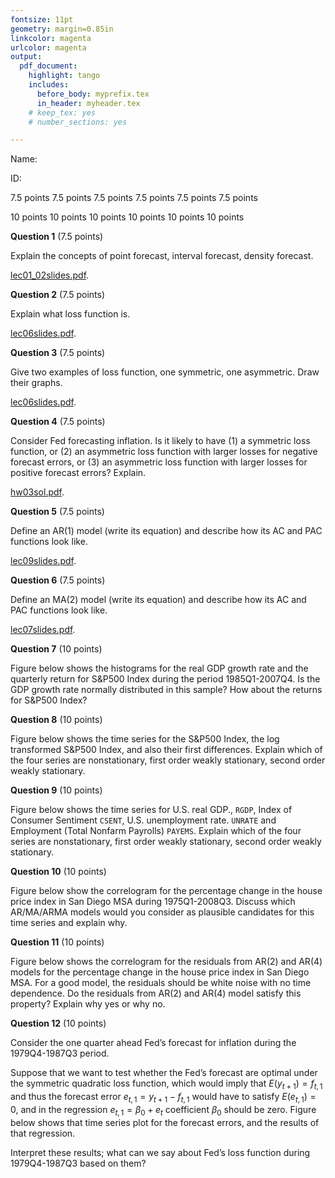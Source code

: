 ```yaml
---
fontsize: 11pt
geometry: margin=0.85in
linkcolor: magenta
urlcolor: magenta
output:
  pdf_document:
    highlight: tango
    includes:
      before_body: myprefix.tex
      in_header: myheader.tex
    # keep_tex: yes
    # number_sections: yes

---
```


 \begin{center}
    {\Large 
    Texas Tech University \\
    Department of Economics \\
    Spring 2018 \\
    Eco 4306: Economic and Business Forecasting \\}
    \medskip\medskip
    {\bf \Large Midterm 1}
\end{center} \medskip


\vspace{3cm}

Name: 

ID:

\vspace{3cm}


\noindent {Short questions (45 points)} \smallskip\newline
\indent {\bf Q1.} 7.5 points  \newline
\indent {\bf Q2.} 7.5 points  \newline
\indent {\bf Q3.} 7.5 points  \newline
\indent {\bf Q4.} 7.5 points  \newline
\indent {\bf Q5.} 7.5 points  \newline
\indent {\bf Q6.} 7.5 points  \smallskip

\noindent {Applied problems (60 points)} \smallskip\newline
\indent {\bf Q7.} 10 points \newline
\indent {\bf Q8.} 10 points  \newline
\indent {\bf Q9.} 10 points  \newline
\indent {\bf Q10.} 10 points  \newline
\indent {\bf Q11.} 10 points  \newline
\indent {\bf Q12.} 10 points \smallskip

\begin{center}
    {\bf \Large Good luck!}
\end{center}

\newpage

**Question 1** (7.5 points)

Explain the concepts of point forecast, interval forecast, density forecast.

\textcolor{red}{See slides 28 and 29 in} [lec01_02slides.pdf](http://myweb.ttu.edu/jduras/files/teaching/eco4306/lec01_02slides.pdf).

\vspace{8cm} 



**Question 2** (7.5 points)

Explain what loss function is. 

\textcolor{red}{See slides 19 to 23 in} [lec06slides.pdf](http://myweb.ttu.edu/jduras/files/teaching/eco4306/lec06slides.pdf).
\newpage



**Question 3** (7.5 points)

Give two examples of loss function, one symmetric, one asymmetric. Draw their graphs.

\textcolor{red}{See slides 24 an 25 in} [lec06slides.pdf](http://myweb.ttu.edu/jduras/files/teaching/eco4306/lec06slides.pdf).

\vspace{8cm} 



**Question 4** (7.5 points)

Consider Fed forecasting inflation. Is it likely to have (1) a symmetric loss function, or (2) an asymmetric loss function with larger losses for negative forecast errors, or (3) an asymmetric loss function with larger losses for positive forecast errors? Explain.

\textcolor{red}{See HW3 part (g)} [hw03sol.pdf](http://myweb.ttu.edu/jduras/files/teaching/eco4306/hw03sol.pdf).
\newpage



**Question 5** (7.5 points)

Define an AR(1) model (write its equation) and describe how its AC and PAC functions look like.

\textcolor{red}{See slides 6 and 9 in} [lec09slides.pdf](http://myweb.ttu.edu/jduras/files/teaching/eco4306/lec09slides.pdf).
\vspace{8cm} 



**Question 6** (7.5 points)

Define an MA(2) model (write its equation) and describe how its AC and PAC functions look like.

\textcolor{red}{See slides 24 and 25 in} [lec07slides.pdf](http://myweb.ttu.edu/jduras/files/teaching/eco4306/lec07slides.pdf).

\newpage



**Question 7** (10 points)

Figure below shows the histograms for the real GDP growth rate and the quarterly return for S\&P500 Index during the period 1985Q1-2007Q4. Is the GDP growth rate normally distributed in this sample? How about the returns for S\&P500 Index? 
\begin{center}
    \includegraphics[trim=0cm 0cm 0cm 0cm, clip, width=10cm]{figures/sp500_hist.png}
\end{center}

\textcolor{red}{
- GDP: p-value for Jarque-Bera statistic is 0.20, since it is larger than 0.1 we can not reject hypothesis that this time series is normally distributed \newline  
- SP500: p-value for Jarque-Bera statistic is 0.00, so we can strongly reject hypothesis that this time series is normally distributed - this is mainly because of kurtosis much larger than 3 (fat tails)
}

\newpage



**Question 8** (10 points)

Figure below shows the time series for the S\&P500 Index, the log transformed S\&P500 Index, and also their first differences. Explain which of the four series are nonstationary, first order weakly stationary, second order weakly stationary.
\begin{center}
    \includegraphics[trim=0cm 0cm 0cm 0cm, clip, width=15cm]{figures/sp500.png}
\end{center}

\textcolor{red}{
- SP500: it is nonstationary, because it is growing and thus mean is not constant over time \newline
- log og SP500: it is nonstationary, because it is growing and thus mean is not constant over time \newline
- first difference of SP500: it is first order weakly stationary stationary, it fluctuates around a constant mean, but its variance is not constant over time, with larger fluctuations toward the end of the sample \newline
- first difference of log of SP500: it may be first order weakly stationary or second order weakly nonstationary - mean does not appear to be growing over time, whether variance is constant over time or not would need to be further tested \newline
}

\newpage



**Question 9** (10 points)

Figure below shows the time series for U.S. real GDP., `RGDP`, Index of Consumer Sentiment `CSENT`, U.S. unemployment rate. `UNRATE` and Employment (Total Nonfarm Payrolls) `PAYEMS`. Explain which of the four series are nonstationary, first order weakly stationary, second order weakly stationary.

\begin{center} 
    \includegraphics[trim=0cm 0cm 0cm 0cm, clip, width=8cm]{../HWs/HW02/figures/hw02q01_figA1_gdp.png}
    \includegraphics[trim=0cm 0cm 0cm 0cm, clip, width=8cm]{../HWs/HW02/figures/hw02q01_figE1_csent.png}
    \includegraphics[trim=0cm 0cm 0cm 0cm, clip, width=8cm]{../HWs/HW02/figures/hw02q01_figD1_u3rate.png}
    \includegraphics[trim=0cm 0cm 0cm 0cm, clip, width=8cm]{../HWs/HW02/figures/hw02q01_figF1_payems.png}
\end{center}

\textcolor{red}{
- `RGDP0`: it is nonstationary, because it is growing and thus mean is not constant over time \newline
- `CSENT`: it appears to be stationary since the mean does not grow over time, and there does not seem to be any change in volatility over time \newline
- `UNRATE`: it appears to be stationary, the mean does not appear to be growing over time, and there does not seem to be any significant change in volatility over time \newline
- `PAYEMS`: it is nonstationary, because it is growing and thus mean is not constant over time \newline
}

\newpage



**Question 10** (10 points)

Figure below show the correlogram for the percentage change in the house price index in San Diego MSA during 1975Q1-2008Q3. Discuss which AR/MA/ARMA models would you consider as plausible candidates for this time series and explain why.

\begin{center}
    \includegraphics[trim=0cm 0cm 0cm 0cm, clip, width=8cm]{figures/sdg_corr.png}
\end{center}


\textcolor{red}{
Since ACF declines very slowly in an oscillating way, and in addition only lags 1, 2, and 4 are statistically significant in PACF, two good candidate models are AR(2) and AR(4). }

\newpage



**Question 11** (10 points)

Figure below shows the correlogram for the residuals from AR(2) and AR(4) models for the percentage change in the house price index in San Diego MSA. For a good model, the residuals should be white noise with no time dependence. Do the residuals from AR(2) and AR(4) model satisfy this property? Explain why yes or why no.

\begin{center}
    \includegraphics[trim=0cm 0cm 0cm 0cm, clip, width=8cm]{figures/sdg_corr_ar2.png}
    \includegraphics[trim=0cm 0cm 0cm 0cm, clip, width=8cm]{figures/sdg_corr_ar4.png}
\end{center}

\textcolor{red}{
Residuals from the AR(2) model do not appear to be white noise - lag 4 in ACF and PACF is statistically significant, so there is time dependence in residuals. Including two more lags allows in the AR model fixes this problem: residuals from the AR(4) appear to be white noise, there are no statistically significant lags in ACF and PACF, so there does not seem to be any time dependence in residuals of the AR(4) model.
}


\newpage



**Question 12** (10 points)

Consider the one quarter ahead Fed's forecast for inflation during the 1979Q4-1987Q3 period. 

Suppose that we want to test whether the Fed's forecast are optimal under the symmetric quadratic loss function, which would imply that $E(y_{t+1})=f_{t,1}$ and thus the forecast error $e_{t,1} = y_{t+1} - f_{t,1}$ would have to satisfy $E(e_{t,1}) = 0$, and in the regression $e_{t,1} = \beta_0 + e_t$ coefficient $\beta_0$ should be zero. Figure below shows that time series plot for the forecast errors, and the results of that regression. 

Interpret these results; what can we say about Fed's loss function during 1979Q4-1987Q3 based on them?

\begin{center}
    \includegraphics[trim=0cm 0cm 0cm 0cm, clip, width=8.5cm]{../HWs/HW03/figures/hw03q01_fig02_e1_ts.png}
    \includegraphics[trim=0cm 0cm 0cm 0cm, clip, width=8.5cm]{../HWs/HW03/figures/hw03q01_fig04_e1_ols.png}
\end{center}

\textcolor{red}{
Based on on the time series plot the forecast error appears to be negative most of the time, thus the inflation forecast $f_{t,1}$ tends overestimate the true inflation  $y_{t+1}$. This is confirmed by the negative and statistically significant estimate of $\beta_0$ in the regression. It suggests that the Fed's loss function is not symmetric quadratic but rather asymmetric, with larger losses associated with underestimating inflation. This makes sense intuitively, since the main goal of Fed in the 1980s was to bring down inflation from double digit levels.
}
